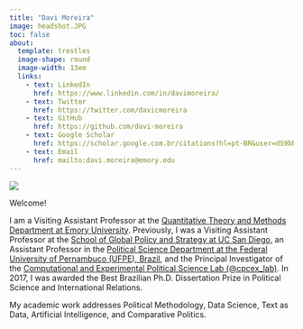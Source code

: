 ```yaml
---
title: "Davi Moreira"
image: headshot.JPG
toc: false
about: 
  template: trestles
  image-shape: round
  image-width: 13em
  links:
    - text: LinkedIn
      href: https://www.linkedin.com/in/davimoreira/
    - text: Twitter
      href: https://twitter.com/davicmoreira
    - text: GitHub
      href: https://github.com/davi-moreira
    - text: Google Scholar
      href: https://scholar.google.com.br/citations?hl=pt-BR&user=dS9bbdMAAAAJ
    - text: Email
      href: mailto:davi.moreira@emory.edu
---
```


<!--- https://ucsb-meds.github.io/creating-quarto-websites/#publish-your-site-with-github-pages --->

![](casa_condeuba.jpeg){fig-align="center"}

Welcome!

I am a Visiting Assistant Professor at the [Quantitative Theory and Methods Department at Emory University](https://quantitative.emory.edu/index.html). Previously, I was a Visiting Assistant Professor at the [School of Global Policy and Strategy at UC San Diego,](https://gps.ucsd.edu/) an Assistant Professor in the [Political Science Department at the Federal University of Pernambuco (UFPE), Brazil](https://www.ufpe.br/dcp), and the Principal Investigator of the [Computational and Experimental Political Science Lab (\@cpcex_lab)](https://cpcex-lab.rbind.io/en/). In 2017, I was awarded the Best Brazilian Ph.D. Dissertation Prize in Political Science and International Relations.

My academic work addresses Political Methodology, Data Science, Text as Data, Artificial Intelligence, and Comparative Politics.
